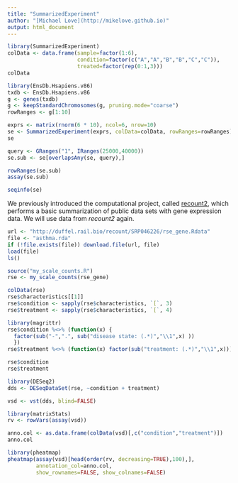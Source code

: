 ```yaml
---
title: "SummarizedExperiment"
author: "[Michael Love](http://mikelove.github.io)"
output: html_document
---
```


```r
library(SummarizedExperiment)
colData <- data.frame(sample=factor(1:6),
                      condition=factor(c("A","A","B","B","C","C")),
                      treated=factor(rep(0:1,3)))
colData
```

```r
library(EnsDb.Hsapiens.v86)
txdb <- EnsDb.Hsapiens.v86
g <- genes(txdb)
g <- keepStandardChromosomes(g, pruning.mode="coarse")
rowRanges <- g[1:10]
```

```r
exprs <- matrix(rnorm(6 * 10), ncol=6, nrow=10)
se <- SummarizedExperiment(exprs, colData=colData, rowRanges=rowRanges)
se
```

```r
query <- GRanges("1", IRanges(25000,40000))
se.sub <- se[overlapsAny(se, query),]
```

```r
rowRanges(se.sub)
assay(se.sub)
```

```r
seqinfo(se)
```

We previously introduced the computational project, called 
[recount2](https://jhubiostatistics.shinyapps.io/recount/), which performs a
basic summarization of public data sets with gene expression data. We
will use data from *recount2* again.

```r
url <- "http://duffel.rail.bio/recount/SRP046226/rse_gene.Rdata"
file <- "asthma.rda"
if (!file.exists(file)) download.file(url, file)
load(file)
ls()
```

```r
source("my_scale_counts.R")
rse <- my_scale_counts(rse_gene)
```

```r
colData(rse)
rse$characteristics[[1]]
rse$condition <- sapply(rse$characteristics, `[`, 3)
rse$treatment <- sapply(rse$characteristics, `[`, 4)
```

```r
library(magrittr)
rse$condition %<>% (function(x) {
  factor(sub("-",".", sub("disease state: (.*)","\\1",x) ))
  })
rse$treatment %<>% (function(x) factor(sub("treatment: (.*)","\\1",x)))
```

```r
rse$condition
rse$treatment
```

```r
library(DESeq2)
dds <- DESeqDataSet(rse, ~condition + treatment)
```

```r
vsd <- vst(dds, blind=FALSE)
```

```r
library(matrixStats)
rv <- rowVars(assay(vsd))
```

```r
anno.col <- as.data.frame(colData(vsd)[,c("condition","treatment")])
anno.col
```

```r
library(pheatmap)
pheatmap(assay(vsd)[head(order(rv, decreasing=TRUE),100),],
         annotation_col=anno.col,
         show_rownames=FALSE, show_colnames=FALSE)
```
